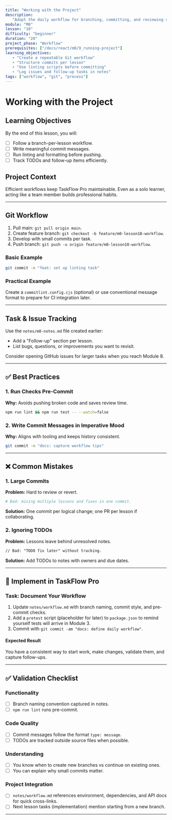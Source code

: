 ```yaml
---
title: "Working with the Project"
description:
   "Adopt the daily workflow for branching, committing, and reviewing changes."
module: "M0"
lesson: "10"
difficulty: "beginner"
duration: "20"
project_phase: "Workflow"
prerequisites: ["/docs/react/m0/9_running-project"]
learning_objectives:
   - "Create a repeatable Git workflow"
   - "Structure commits per lesson"
   - "Use linting scripts before committing"
   - "Log issues and follow-up tasks in notes"
tags: ["workflow", "git", "process"]
---
```


# Working with the Project

## Learning Objectives

By the end of this lesson, you will:

-  [ ] Follow a branch-per-lesson workflow.
-  [ ] Write meaningful commit messages.
-  [ ] Run linting and formatting before pushing.
-  [ ] Track TODOs and follow-up items efficiently.

## Project Context

Efficient workflows keep TaskFlow Pro maintainable. Even as a solo learner,
acting like a team member builds professional habits.

---

## Git Workflow

1. Pull main: `git pull origin main`.
2. Create feature branch: `git checkout -b feature/m0-lesson10-workflow`.
3. Develop with small commits per task.
4. Push branch: `git push -u origin feature/m0-lesson10-workflow`.

### Basic Example

```bash
git commit -m "feat: set up linting task"
```

### Practical Example

Create a `commitlint.config.cjs` (optional) or use conventional message format
to prepare for CI integration later.

---

## Task & Issue Tracking

Use the `notes/m0-notes.md` file created earlier:

-  Add a "Follow-up" section per lesson.
-  List bugs, questions, or improvements you want to revisit.

Consider opening GitHub issues for larger tasks when you reach Module 8.

---

## ✅ Best Practices

### 1. Run Checks Pre-Commit

**Why:** Avoids pushing broken code and saves review time.

```bash
npm run lint && npm run test -- --watch=false
```

### 2. Write Commit Messages in Imperative Mood

**Why:** Aligns with tooling and keeps history consistent.

```bash
git commit -m "docs: capture workflow tips"
```

---

## ❌ Common Mistakes

### 1. Large Commits

**Problem:** Hard to review or revert.

```bash
# Bad: mixing multiple lessons and fixes in one commit.
```

**Solution:** One commit per logical change; one PR per lesson if collaborating.

### 2. Ignoring TODOs

**Problem:** Lessons leave behind unresolved notes.

```md
// Bad: "TODO fix later" without tracking.
```

**Solution:** Add TODOs to notes with owners and due dates.

---

## 🔨 Implement in TaskFlow Pro

### Task: Document Your Workflow

1. Update `notes/workflow.md` with branch naming, commit style, and pre-commit
   checks.
2. Add a `pretest` script (placeholder for later) to `package.json` to remind
   yourself tests will arrive in Module 3.
3. Commit with `git commit -am "docs: define daily workflow"`.

#### Expected Result

You have a consistent way to start work, make changes, validate them, and
capture follow-ups.

---

## ✅ Validation Checklist

### Functionality

-  [ ] Branch naming convention captured in notes.
-  [ ] `npm run lint` runs pre-commit.

### Code Quality

-  [ ] Commit messages follow the format `type: message`.
-  [ ] TODOs are tracked outside source files when possible.

### Understanding

-  [ ] You know when to create new branches vs continue on existing ones.
-  [ ] You can explain why small commits matter.

### Project Integration

-  [ ] `notes/workflow.md` references environment, dependencies, and API docs
       for quick cross-links.
-  [ ] Next lesson tasks (implementation) mention starting from a new branch.

---

